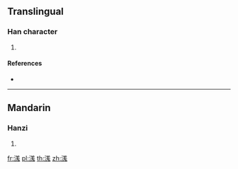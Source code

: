 {{character info/new}}
==Translingual==

===Han character===
{{Han char|rn=85|rad=水|as=10|sn=13|four=|canj=ETUI}}

# {{defn|Han|sort=水10}}

====References====
* {{Han ref|kx=0640.250|dkj=17970|hdz=31707.020|uh=6EAC|ud=28332}}

----

==Mandarin==

===Hanzi===
{{cmn-hanzi|pin=[[qiāng]] ([[qiang1]])|wg=ch'iang<sup>1</sup>}}

# {{defn|lang=cmn|sort=水10}}

[[fr:溬]]
[[pl:溬]]
[[th:溬]]
[[zh:溬]]